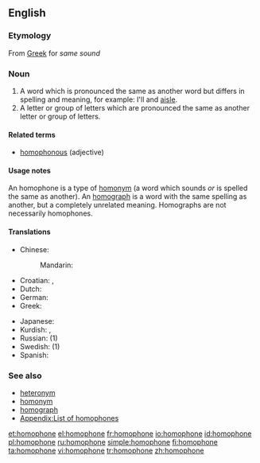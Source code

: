 {{wikipedia}}
==English==

===Etymology===
{{nyms}}
From [[Greek]] for ''same sound''

===Noun===
{{en-noun}}

# A word which is pronounced the same as another word but differs in spelling and meaning, for example: I'll and [[aisle]].
# A letter or group of letters which are pronounced the same as another letter or group of letters.

====Related terms====
* [[homophonous]] (adjective)

====Usage notes====
An homophone is a type of [[homonym]] (a word which sounds ''or'' is spelled the same as another). An [[homograph]] is a word with the same spelling as another, but a completely unrelated meaning. Homographs are not necessarily homophones.

====Translations====
{{top}}
* Chinese:
*: Mandarin: {{t|cmn|同音异义字}}
* Croatian: {{t-|hr|homofon|m}}, {{t-|hr|istozvučnica|f}}
* Dutch: {{t|nl|homofoon|m}}
* German: {{t|de|Gleichklang|m}}
* Greek: {{t|el|ομόφωνος|m}}
{{mid}}
* Japanese: {{t|ja|同音異義語|tr=dōon-igigo|sc=Jpan}}
* Kurdish: {{t|ku|hevdeng}}, {{t|ku|homofon}}
* Russian: {{t|ru|омофон|m}} (1)
* Swedish: {{t|sv|homofon|c}} (1)
* Spanish: {{t-|es|homófono|m}}
{{bottom}}

===See also===
* [[heteronym]]
* [[homonym]]
* [[homograph]]
* [[Appendix:List of homophones]]

[[et:homophone]]
[[el:homophone]]
[[fr:homophone]]
[[io:homophone]]
[[id:homophone]]
[[pl:homophone]]
[[ru:homophone]]
[[simple:homophone]]
[[fi:homophone]]
[[ta:homophone]]
[[vi:homophone]]
[[tr:homophone]]
[[zh:homophone]]